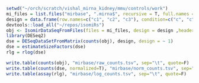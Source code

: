 ```r
setwd("~/orch/scratch/vishal_mirna_kidney/mmu/controls/work")
mi_files = list.files("mirbase", ".mirna$", recursive = T, full.names = T)
design = data.frame(row.names=c("c1", "c2", "c3"), condition=c("c", "c", "c"))
devtools::load_all("~/repos/isomiRs")
obj <- IsomirDataSeqFromFiles(files = mi_files, design = design ,header = T)
library(DESeq2)
dse = DESeqDataSetFromMatrix(counts(obj), design, design = ~ 1)
dse = estimateSizeFactors(dse)
rlg = rlog(dse)

write.table(counts(obj), "mirbase/raw_counts.tsv", sep="\t", quote=F)
write.table(counts(dse, normalized=T), "mirbase/norm_counts.tsv", sep="\t", quote=F)
write.table(assay(rlg), "mirbase/log_counts.tsv", sep="\t", quote=F)

```

